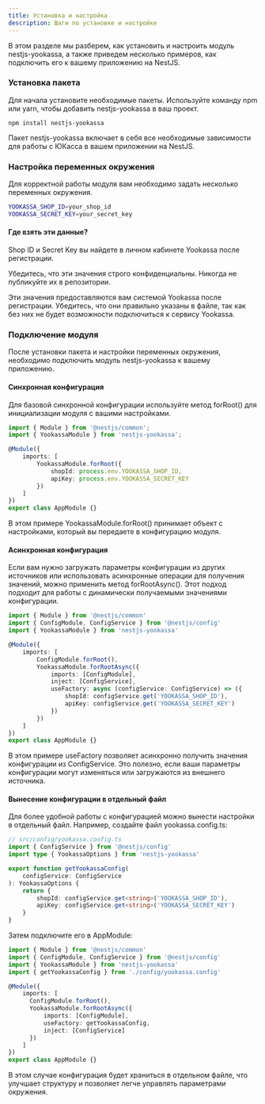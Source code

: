 ```yaml
---
title: Установка и настройка
description: Шаги по установке и настройке
---
```


В этом разделе мы разберем, как установить и настроить модуль nestjs-yookassa, а также приведем несколько примеров, как подключить его к вашему приложению на NestJS.

<Steps>

### Установка пакета

Для начала установите необходимые пакеты. Используйте команду npm или yarn, чтобы добавить nestjs-yookassa в ваш проект.

```package-install
npm install nestjs-yookassa
```

Пакет nestjs-yookassa включает в себя все необходимые зависимости для работы с ЮКасса в вашем приложении на NestJS.

### Настройка переменных окружения

Для корректной работы модуля вам необходимо задать несколько переменных окружения.

```bash
YOOKASSA_SHOP_ID=your_shop_id
YOOKASSA_SECRET_KEY=your_secret_key
```

#### Где взять эти данные?

Shop ID и Secret Key вы найдете в личном кабинете Yookassa после
регистрации.

Убедитесь, что эти значения строго конфиденциальны. Никогда не
публикуйте их в репозитории.

Эти значения предоставляются вам системой Yookassa после регистрации. Убедитесь, что они правильно указаны в файле, так как без них не будет возможности подключиться к сервису Yookassa.

### Подключение модуля

После установки пакета и настройки переменных окружения, необходимо подключить модуль nestjs-yookassa к вашему приложению.

#### Синхронная конфигурация

Для базовой синхронной конфигурации используйте метод forRoot() для инициализации модуля с вашими настройками.

```typescript
import { Module } from '@nestjs/common';
import { YookassaModule } from 'nestjs-yookassa';

@Module({
    imports: [
        YookassaModule.forRoot({
            shopId: process.env.YOOKASSA_SHOP_ID,
            apiKey: process.env.YOOKASSA_SECRET_KEY
        })
    ]
})
export class AppModule {}
```

В этом примере YookassaModule.forRoot() принимает объект с настройками, который вы передаете в конфигурацию модуля.

#### Асинхронная конфигурация

Если вам нужно загружать параметры конфигурации из других источников или использовать асинхронные операции для получения значений, можно применить метод forRootAsync(). Этот подход подходит для работы с динамически получаемыми значениями конфигурации.

```typescript
import { Module } from '@nestjs/common'
import { ConfigModule, ConfigService } from '@nestjs/config'
import { YookassaModule } from 'nestjs-yookassa'

@Module({
    imports: [
        ConfigModule.forRoot(),
        YookassaModule.forRootAsync({
            imports: [ConfigModule],
            inject: [ConfigService],
            useFactory: async (configService: ConfigService) => ({
                shopId: configService.get('YOOKASSA_SHOP_ID'),
                apiKey: configService.get('YOOKASSA_SECRET_KEY')
            })
        })
    ]
})
export class AppModule {}
```

В этом примере useFactory позволяет асинхронно получить значения конфигурации из ConfigService. Это полезно, если ваши параметры конфигурации могут изменяться или загружаются из внешнего источника.

#### Вынесение конфигурации в отдельный файл

Для более удобной работы с конфигурацией можно вынести настройки в отдельный файл. Например, создайте файл yookassa.config.ts:

```typescript
// src/config/yookassa.config.ts
import { ConfigService } from '@nestjs/config'
import type { YookassaOptions } from 'nestjs-yookassa'

export function getYookassaConfig(
	configService: ConfigService
): YookassaOptions {
	return {
		shopId: configService.get<string>('YOOKASSA_SHOP_ID'),
		apiKey: configService.get<string>('YOOKASSA_SECRET_KEY')
	}
}
```

Затем подключите его в AppModule:

```typescript
import { Module } from '@nestjs/common'
import { ConfigModule, ConfigService } from '@nestjs/config'
import { YookassaModule } from 'nestjs-yookassa'
import { getYookassaConfig } from './config/yookassa.config'

@Module({
    imports: [
      ConfigModule.forRoot(),
      YookassaModule.forRootAsync({
          imports: [ConfigModule],
          useFactory: getYookassaConfig,
          inject: [ConfigService]
      })
    ]
})
export class AppModule {}
```

В этом случае конфигурация будет храниться в отдельном файле, что улучшает структуру и позволяет легче управлять параметрами окружения.

</Steps>

